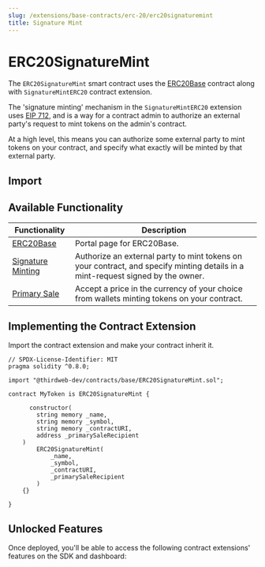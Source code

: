 ```yaml
---
slug: /extensions/base-contracts/erc-20/erc20signaturemint
title: Signature Mint
---
```



# ERC20SignatureMint

The `ERC20SignatureMint` smart contract uses the [ERC20Base](/extensions/base-contracts/erc-20/erc20base) contract along with `SignatureMintERC20` contract extension.

The 'signature minting' mechanism in the `SignatureMintERC20` extension uses [EIP 712](https://eips.ethereum.org/EIPS/eip-712), and is a way for a contract admin to authorize an external party's request to mint tokens on the admin's contract.

At a high level, this means you can authorize some external party to mint tokens on your contract, and specify what exactly will be minted by that external party.

<ViewContractCodeButton
  link="https://github.com/thirdweb-dev/contracts/blob/main/contracts/base/ERC20SignatureMint.sol"
  name="ERC20SignatureMint"
/>

## Import

<ImportSnippet type="base" category="ERC20" name="ERC20SignatureMint" />

## Available Functionality

| Functionality                                                | Description                                                                                                                     |
| ------------------------------------------------------------ | ------------------------------------------------------------------------------------------------------------------------------- |
| [ERC20Base](/extensions/base-contracts/erc-20/erc20base)     | Portal page for ERC20Base.                                                                                                      |
| [Signature Minting](/extensions/features/signatureminterc20) | Authorize an external party to mint tokens on your contract, and specify minting details in a mint-request signed by the owner. |
| [Primary Sale](/extensions/features/primarysale)             | Accept a price in the currency of your choice from wallets minting tokens on your contract.                                     |

## Implementing the Contract Extension

Import the contract extension and make your contract inherit it.

```solidity
// SPDX-License-Identifier: MIT
pragma solidity ^0.8.0;

import "@thirdweb-dev/contracts/base/ERC20SignatureMint.sol";

contract MyToken is ERC20SignatureMint {

	  constructor(
        string memory _name,
        string memory _symbol,
        string memory _contractURI,
        address _primarySaleRecipient
    )
        ERC20SignatureMint(
            _name,
            _symbol,
            _contractURI,
            _primarySaleRecipient
        )
    {}

}
```

## Unlocked Features

Once deployed, you'll be able to access the following contract extensions' features on the SDK and dashboard:

<div className="row" style={{ marginBottom: 24, flexWrap: 'wrap' }}>
<div className="col col--6" style={{marginTop:16}} >
  <QuickstartCard
    name="ERC20Base"
    link="/extensions/base-contracts/erc-20/erc20base#unlocked-features"
    image="/assets/icons/nft.png"
  />
</div>

<div className="col col--6" style={{ marginTop: 16 }}>
  <QuickstartCard
    name="SignatureMint"
    link="/extensions/features/signatureminterc20#unlocked-features"
    image="/assets/icons/general.png"
  />
</div>

</div>
